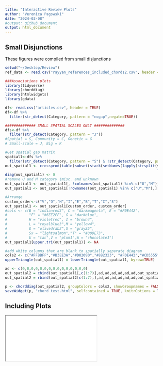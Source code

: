 ```yaml
---
title: "Interactive Review Plots"
author: "Veronica Pagowski"
date: "2024-03-08"
#output: github_document 
output: html_document
---
```


## Small Disjunctions

These figures were compiled from small disjunctions


```r
setwd("~/Desktop/Review")
ref_data <- read.csv("rayyan_references_included_chords2.csv", header = TRUE)

###Associations plots
library(tidyverse)
library(chorddiag)
library(htmlwidgets)
library(gdata)

df<- read.csv("articles.csv", header = TRUE)
df<-df %>% 
  filter(str_detect(Category, pattern = "nogap",negate=TRUE))

############## SMALL SPATIAL SCALES ONLY ##############
dfs<-df %>% 
  filter(str_detect(Category, pattern = "J"))
#Spatial = S, Community = C, Genetic = G
# Small-scale = J, Big = K

#Get spatial gap matrix
spatial1<-dfs %>% 
  filter(str_detect(Category, pattern = "S") & !str_detect(Category, pattern = "G"))
out_spatial1 <- crossprod(table(subset(stack(setNames(lapply(strsplit(spatial1$Category, 
                                                                      "[][]|,\\s*"), trimws), spatial1$Id))[2:1], nzchar(values))))
diag(out_spatial1) <- 0
#remove U and M category (misc. and unknown
out_spatial1 <- out_spatial1[, !colnames(out_spatial1) %in% c("U","M")] 
out_spatial1 <- out_spatial1[!rownames(out_spatial1) %in% c("U","M"),]

#Arrange 
custom_order<-c("V","O","H","I","E","B","T","C","S")
out_spatial1 <- out_spatial1[custom_order, custom_order]
#cols <- c(B = "indianred3", C = "darkmagenta", E = "#F0E442",
#          "F" = "#6EE2FF", G = "darkblue",
#          H = "violetred", I = "brown4",
#          L = "royalblue3",M = "yellow4",
#          O = "olivedrab2",S = "gray25",
#          Sx = "lightsalmon","T" = "#009E73",
#          U = "tan",V = "plum1",W = "chocolate1")
out_spatial1[upper.tri(out_spatial1)] <- NA

#add white columns that are blank to spatially separate diagram
cols2 <- c("#FFBBFF","#B3EE3A","#D02090","#8B2323", "#F0E442","#CD5555", "#009E73","white","white","white","white","white","white","#8B008B","#404040","white","white","white","white","white","white")
upperTriangle(out_spatial1) = lowerTriangle(out_spatial1, byrow=TRUE)

ad <- c(0,0,0,0,0,0,0,0,0,0,0,0,0,0,0)
out_spatial2 = cbind(out_spatial1[,c(1:7)],ad,ad,ad,ad,ad,ad,out_spatial1[,c(8:9)],ad,ad,ad,ad,ad,ad)
out_spatial2 = rbind(out_spatial2[c(1:7),],ad,ad,ad,ad,ad,ad,out_spatial2[c(8:9),],ad,ad,ad,ad,ad,ad)

p <- chorddiag(out_spatial2, groupColors = cols2, showGroupnames = FALSE,groupPadding = 2,showTooltips = FALSE,tickInterval=10,ticklabelFontsize=0)
saveWidget(p, "chord_test.html", selfcontained = TRUE, knitrOptions = list())

```

## Including Plots
<iframe src="/Users/veronicapagowski/Desktop/interactive_app/interactive_review/chord_test.html" allowfullscreen> <iframe>
#You can also embed plots, for example:

```r

htmltools::tags$iframe(src="/Users/veronicapagowski/Desktop/interactive_app/interactive_review/chord_test.html",
    width="100%", 
    height="400",
    scrolling="no", 
    seamless="seamless", 
    frameBorder="0")

```

Note that the `echo = FALSE` parameter was added to the code chunk to prevent printing of the R code that generated the plot.
